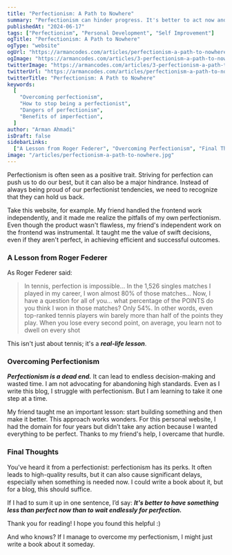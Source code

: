 ```yaml
---
title: "Perfectionism: A Path to Nowhere"
summary: "Perfectionism can hinder progress. It's better to act now and improve later. Start building and refine over time for the best results."
publishedAt: "2024-06-17"
tags: ["Perfectionism", "Personal Development", "Self Improvement"]
ogTitle: "Perfectionism: A Path to Nowhere"
ogType: "website"
ogUrl: "https://armancodes.com/articles/perfectionism-a-path-to-nowhere"
ogImage: "https://armancodes.com/articles/3-perfectionism-a-path-to-nowhere/image.jpg"
twitterImage: "https://armancodes.com/articles/3-perfectionism-a-path-to-nowhere/image.jpg"
twitterUrl: "https://armancodes.com/articles/perfectionism-a-path-to-nowhere"
twitterTitle: "Perfectionism: A Path to Nowhere"
keywords:
  [
    "Overcoming perfectionism",
    "How to stop being a perfectionist",
    "Dangers of perfectionism",
    "Benefits of imperfection",
  ]
author: "Arman Ahmadi"
isDraft: false
sidebarLinks:
  ["A Lesson from Roger Federer", "Overcoming Perfectionism", "Final Thoughts"]
image: "/articles/perfectionism-a-path-to-nowhere.jpg"
---
```


Perfectionism is often seen as a positive trait. Striving for perfection can push us to do our best, but it can also be a major hindrance.
Instead of always being proud of our perfectionist tendencies, we need to recognize that they can hold us back.

Take this website, for example. My friend handled the frontend work independently, and it made me realize the pitfalls of my own perfectionism.
Even though the product wasn't flawless, my friend's independent work on the frontend was instrumental.
It taught me the value of swift decisions, even if they aren't perfect, in achieving efficient and successful outcomes.

### A Lesson from Roger Federer

As Roger Federer said:

> In tennis, perfection is impossible... In the 1,526 singles matches I played in my career, I won almost 80% of those matches... Now, I have a question for all of you... what percentage of the POINTS do you think I won in those matches? Only 54%. In other words, even top-ranked tennis players win barely more than half of the points they play. When you lose every second point, on average, you learn not to dwell on every shot

This isn't just about tennis; it's a **_real-life lesson_**.

### Overcoming Perfectionism

**_Perfectionism is a dead end._** It can lead to endless decision-making and wasted time. I am not advocating for abandoning high standards.
Even as I write this blog, I struggle with perfectionism. But I am learning to take it one step at a time.

My friend taught me an important lesson: start building something and then make it better. This approach works wonders.
For this personal website, I had the domain for four years but didn’t take any action because I wanted everything to be perfect. Thanks to my friend's help, I overcame that hurdle.

### Final Thoughts

You've heard it from a perfectionist: perfectionism has its perks. It often leads to high-quality results, but it can also cause significant delays, especially when something is needed now.
I could write a book about it, but for a blog, this should suffice.

If I had to sum it up in one sentence, I’d say: **_It's better to have something less than perfect now than to wait endlessly for perfection._**

Thank you for reading! I hope you found this helpful :)

And who knows? If I manage to overcome my perfectionism, I might just write a book about it someday.
